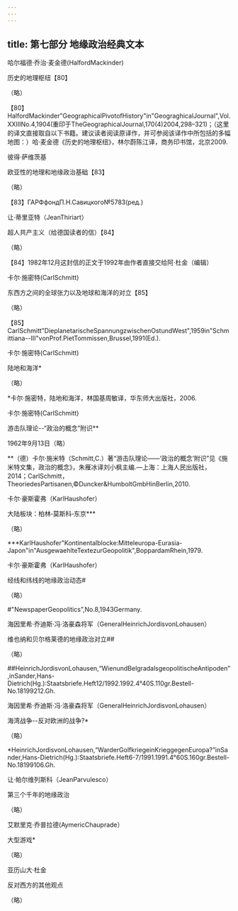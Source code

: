 ```yaml
---
---
---
```

title: 第七部分 地缘政治经典文本
---



哈尔福德·乔治·麦金德(HalfordMackinder)

历史的地理枢纽【80】

（略）

【80】HalfordMackinder"GeographicalPivotofHistory"in"GeograghicalJournal",Vol.XXIIINo.4,1904(重印于TheGeographicalJournal,170(4)2004,298–321)；（这里的译文直接取自以下书籍。建议读者阅读原译作，并可参阅该译作中所包括的多幅地图：）哈·麦金德《历史的地理枢纽》，林尔蔚陈江译，商务印书馆，北京2009.

彼得·萨维茨基

欧亚性的地理和地缘政治基础【83】

（略）

【83】ГАРФфондП.Н.Савицкого№5783(ред.)

让·蒂里亚特（JeanThiriart）

超人共产主义（给德国读者的信）【84】

（略）

【84】1982年12月这封信的正文于1992年由作者直接交给阿·杜金（编辑）

卡尔·施密特(CarlSchmitt)

东西方之间的全球张力以及地球和海洋的对立【85】

（略）

【85】СarlSchmitt"DieplanetarischeSpannungzwischenOstundWest",1959in"Schmittiana--III"vonProf.PietTommissen,Brussel,1991(Ed.).

卡尔·施密特(CarlSchmitt)

陆地和海洋*

（略）

*卡尔·施密特，陆地和海洋，林国基周敏译，华东师大出版社，2006.

卡尔·施密特(CarlSchmitt)

游击队理论--“政治的概念”附识**

1962年9月13日（略）

**（德）卡尔·施米特（Schmitt,C.）著“游击队理论——‘政治的概念’附识”见《施米特文集，政治的概念》，朱雁冰译刘小枫主编.—上海：上海人民出版社，2014；CarlSchmitt，TheoriedesPartisanen,©Duncker&HumboltGmbHinBerlin,2010.

卡尔·豪斯霍弗（KarlHaushofer）

大陆板块：柏林‑莫斯科‑东京***

（略）

***KarlHaushofer"Kontinentalblocke:Mitteleuropa-Eurasia-Japon"in"AusgewaehlteTextezurGeopolitik",BoppardamRhein,1979.

卡尔·豪斯霍弗（KarlHaushofer）

经线和纬线的地缘政治动态#

（略）

#"NewspaperGeopolitics”,No.8,1943Germany.

海因里希·乔迪斯·冯·洛豪森将军（GeneralHeinrichJordisvonLohausen）

维也纳和贝尔格莱德的地缘政治对立##

（略）

##HeinrichJordisvonLohausen,“WienundBelgradalsgeopolitischeAntipoden”,inSander,Hans-Dietrich(Hg.):Staatsbriefe.Heft12/1992.1992.4°40S.110gr.Bestell-No.18199212.Gh.

海因里希·乔迪斯·冯·洛豪森将军（GeneralHeinrichJordisvonLohausen）

海湾战争--反对欧洲的战争?*

（略）

*HeinrichJordisvonLohausen,“WarderGolfkriegeinKrieggegenEuropa?”inSander,Hans-Dietrich(Hg.):Staatsbriefe.Heft6-7/1991.1991.4°60S.160gr.Bestell-No.18199106.Gh.

让·帕尔维列斯科（JeanParvulesco）

第三个千年的地缘政治

（略）

艾默里克·乔普拉德(AymericChauprade）

大型游戏*

（略）

亚历山大·杜金

反对西方的其他观点

（略）